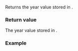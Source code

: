 {{cpp/chrono/year/title|1=operator int}}
{{cpp/chrono/year/navbar}}
{{ddcl|since=c++20|
constexpr explicit operator int() const noexcept;
}}

Returns the year value stored in {{c|*this}}.

===Return value===
The year value stored in {{c|*this}}.

===Example===
{{example
|code=
#include &lt;chrono&gt;
#include &lt;iostream&gt;
using namespace std::chrono;

int main()
{
    constexpr std::chrono::year y{2020};
    std::cout &lt;&lt; "The year is: " &lt;&lt; static_cast&lt;int&gt;(y) &lt;&lt; '\n';

    const year_month_day ymd{floor&lt;days&gt;(system_clock::now())};
    const std::chrono::year this_year{ymd.year()};
    std::cout &lt;&lt; "This year is: " &lt;&lt; int(this_year) &lt;&lt; '\n';
}
|p=true
|output=
The year is: 2020
This year is: 2023
}}

{{langlinks|de|es|ja|ru|zh}}